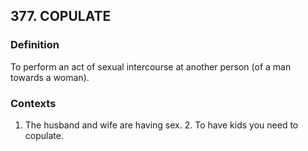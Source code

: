## 377. COPULATE
### Definition
To perform an act of sexual intercourse at another person (of a man towards a woman).

### Contexts
1. The husband and wife are having sex. 2. To have kids you need to copulate.


